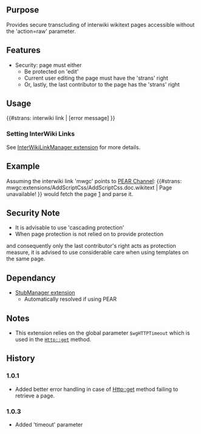 {{Extension
|name        = SecureTransclusion
|status      = beta
|type1       = parser function
|author      = [[user:jldupont|Jean-Lou Dupont]]
|image       =
|version     = 1.0.3
|update      =
|mediawiki   = 1.11
|download    = see Installation
|readme      =
|changelog   = See SVN ($Id: SecureTransclusion.doc.wikitext 686 2007-11-09 15:14:29Z jeanlou.dupont $)
|description = 
|parameters  =
|rights      =
|example     =
}}
== Purpose==
Provides secure transcluding of interwiki wikitext pages accessible without the 'action=raw' parameter.

== Features ==
* Security: page must either
** Be protected on 'edit'
** Current user editing the page must have the 'strans' right
** Or, lastly, the last contributor to the page has the 'strans' right

== Usage ==
<nowiki>{{#strans: interwiki link | [error message] }}</nowiki>

=== Setting InterWiki Links ===
See [[Extension:InterWikiLinkManager|InterWikiLinkManager extension]] for more details.

== Example ==
Assuming the interwiki link 'mwgc' points to [http://mediawiki.googlecode.com/svn/trunk PEAR Channel]:
<nowiki>{{#strans: mwgc:extensions/AddScriptCss/AddScriptCss.doc.wikitext | Page unavailable! }}</nowiki> would fetch the page 
[http://mediawiki.googlecode.com/svn/trunk/extensions/AddScriptCss/AddScriptCss.doc.wikitext] and parse it.

== Security Note ==
* It is advisable to use 'cascading protection'
* When page protection is not relied on to provide protection 
and consequently only the last contributor's right acts as protection measure, it is advised to use
considerable care when using templates on the same page.

== Dependancy ==
* [[Extension:StubManager|StubManager extension]]
** Automatically resolved if using PEAR

== Notes ==
* This extension relies on the global parameter <code>$wgHTTPTimeout</code> which is used in the <code>Http::get</code> method.

{{Pear|SecureTransclusion}}

== History ==
=== 1.0.1 ===
* Added better error handling in case of Http::get method failing to retrieve a page.
=== 1.0.3 ===
* Added 'timeout' parameter
